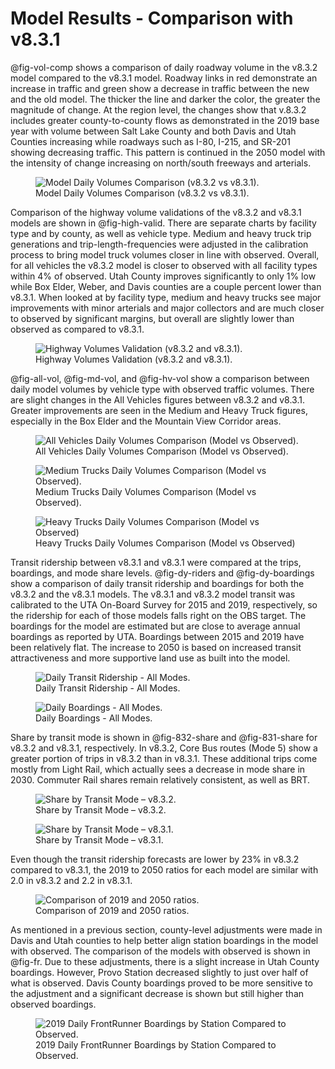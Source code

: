 # Model Results - Comparison with v8.3.1

@fig-vol-comp shows a comparison of daily roadway volume in the v8.3.2 model compared to the v8.3.1 model. Roadway links in red demonstrate an increase in traffic and green show a decrease in traffic between the new and the old model. The thicker the line and darker the color, the greater the magnitude of change. At the region level, the changes show that v.8.3.2 includes greater county-to-county flows as demonstrated in the 2019 base year with volume between Salt Lake County and both Davis and Utah Counties increasing while roadways such as I-80, I-215, and SR-201 showing decreasing traffic. This pattern is continued in the 2050 model with the intensity of change increasing on north/south freeways and arterials.

![Model Daily Volumes Comparison (v8.3.2 vs v8.3.1).](_pictures/daily_vol_comp.png){#fig-vol-comp}

Comparison of the highway volume validations of the v8.3.2 and v8.3.1 models are shown in @fig-high-valid. There are separate charts by facility type and by county, as well as vehicle type. Medium and heavy truck trip generations and trip-length-frequencies were adjusted in the calibration process to bring model truck volumes closer in line with observed. Overall, for all vehicles the v8.3.2 model is closer to observed with all facility types within 4% of observed. Utah County improves significantly to only 1% low while Box Elder, Weber, and Davis counties are a couple percent lower than v8.3.1. When looked at by facility type, medium and heavy trucks see major improvements with minor arterials and major collectors and are much closer to observed by significant margins, but overall are slightly lower than observed as compared to v8.3.1.

![Highway Volumes Validation (v8.3.2 and v8.3.1).](_pictures/highway-vol-valid.png){#fig-high-valid}

@fig-all-vol, @fig-md-vol, and @fig-hv-vol show a comparison between daily model volumes by vehicle type with observed traffic volumes. There are slight changes in the All Vehicles figures between v8.3.2 and v8.3.1. Greater improvements are seen in the Medium and Heavy Truck figures, especially in the Box Elder and the Mountain View Corridor areas.

![All Vehicles Daily Volumes Comparison (Model vs Observed).](_pictures/all-vol-comp.png){#fig-all-vol}

![Medium Trucks Daily Volumes Comparison (Model vs Observed).](_pictures/md-vol-comp.png){#fig-md-vol}

![Heavy Trucks Daily Volumes Comparison (Model vs Observed)](_pictures/hv-vol-comp.png){#fig-hv-vol}

Transit ridership between v8.3.1 and v8.3.1 were compared at the trips, boardings, and mode share levels. @fig-dy-riders and @fig-dy-boardings show a comparison of daily transit ridership and boardings for both the v8.3.2 and the v8.3.1 models. The v8.3.1 and v8.3.2 model transit was calibrated to the UTA On-Board Survey for 2015 and 2019, respectively, so the ridership for each of those models falls right on the OBS target. The boardings for the model are estimated but are close to average annual boardings as reported by UTA. Boardings between 2015 and 2019 have been relatively flat. The increase to 2050 is based on increased transit attractiveness and more supportive land use as built into the model. 

![Daily Transit Ridership - All Modes.](_pictures/dy-transit-ridership.png){#fig-dy-riders}

![Daily Boardings - All Modes.](_pictures/dy-boardings.png){#fig-dy-boardings}

Share by transit mode is shown in @fig-832-share and @fig-831-share for v8.3.2 and v8.3.1, respectively. In v8.3.2, Core Bus routes (Mode 5) show a greater portion of trips in v8.3.2 than in v8.3.1. These additional trips come mostly from Light Rail, which actually sees a decrease in mode share in 2030. Commuter Rail shares remain relatively consistent, as well as BRT.

![Share by Transit Mode – v8.3.2.](_pictures/832-transit-share.png){#fig-832-share}

![Share by Transit Mode – v8.3.1.](_pictures/831-transit-share.png){#fig-831-share}

Even though the transit ridership forecasts are lower by 23% in v8.3.2 compared to v8.3.1, the 2019 to 2050 ratios for each model are similar with 2.0 in v8.3.2 and 2.2 in v8.3.1.

![Comparison of 2019 and 2050 ratios.](_pictures/ratios.png){#fig-ratios}

As mentioned in a previous section, county-level adjustments were made in Davis and Utah counties to help better align station boardings in the model with observed. The comparison of the models with observed is shown in @fig-fr. Due to these adjustments, there is a slight increase in Utah County boardings. However, Provo Station decreased slightly to just over half of what is observed. Davis County boardings proved to be more sensitive to the adjustment and a significant decrease is shown but still higher than observed boardings.

![2019 Daily FrontRunner Boardings by Station Compared to Observed.](_pictures/fr-boardings.png){#fig-fr}

